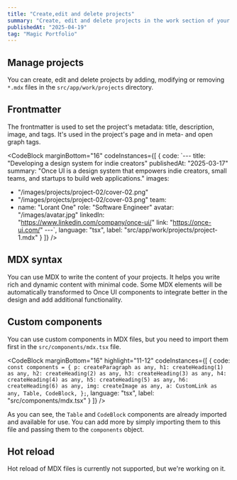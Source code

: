 ```yaml
---
title: "Create,edit and delete projects"
summary: "Create, edit and delete projects in the work section of your Magic Portfolio."
publishedAt: "2025-04-19"
tag: "Magic Portfolio"
---
```


## Manage projects

You can create, edit and delete projects by adding, modifying or removing `*.mdx` files in the `src/app/work/projects` directory.

## Frontmatter

The frontmatter is used to set the project's metadata: title, description, image, and tags. It's used in the project's page and in meta- and open graph tags.

<CodeBlock
    marginBottom="16"
    codeInstances={[
      {
        code:
`---
title: "Developing a design system for indie creators"
publishedAt: "2025-03-17"
summary: "Once UI is a design system that empowers indie creators, small teams, and startups to build web applications."
images:
  - "/images/projects/project-02/cover-02.png"
  - "/images/projects/project-02/cover-03.png"
team:
  - name: "Lorant One"
    role: "Software Engineer"
    avatar: "/images/avatar.jpg"
    linkedIn: "https://www.linkedin.com/company/once-ui/"
link: "https://once-ui.com/"
---`,
        language: "tsx",
        label: "src/app/work/projects/project-1.mdx"
      }
    ]}
/>

## MDX syntax

You can use MDX to write the content of your projects. It helps you write rich and dynamic content with minimal code. Some MDX elements will be automatically transformed to Once UI components to integrate better in the design and add additional functionality.

## Custom components

You can use custom components in MDX files, but you need to import them first in the `src/components/mdx.tsx` file.

<CodeBlock
    marginBottom="16"
    highlight="11-12"
    codeInstances={[
      {
        code:
`const components = {
    p: createParagraph as any,
    h1: createHeading(1) as any,
    h2: createHeading(2) as any,
    h3: createHeading(3) as any,
    h4: createHeading(4) as any,
    h5: createHeading(5) as any,
    h6: createHeading(6) as any,
    img: createImage as any,
    a: CustomLink as any,
    Table,
    CodeBlock,
};`,
        language: "tsx",
        label: "src/components/mdx.tsx"
      }
    ]}
/>

As you can see, the `Table` and `CodeBlock` components are already imported and available for use. You can add more by simply importing them to this file and passing them to the `components` object.

## Hot reload

Hot reload of MDX files is currently not supported, but we're working on it.